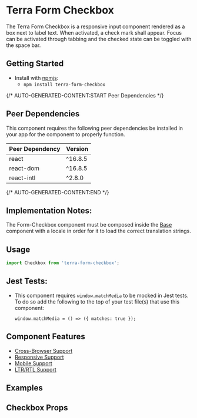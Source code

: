 


<Badge />

# Terra Form Checkbox

The Terra Form Checkbox is a responsive input component rendered as a box next to label text. When activated, a check mark shall appear. Focus can be activated through tabbing and the checked state can be toggled with the space bar.

## Getting Started

- Install with [npmjs](https://www.npmjs.com):
  - `npm install terra-form-checkbox`

{/* AUTO-GENERATED-CONTENT:START Peer Dependencies  */}
## Peer Dependencies

This component requires the following peer dependencies be installed in your app for the component to properly function.

| Peer Dependency | Version |
|-|-|
| react | ^16.8.5 |
| react-dom | ^16.8.5 |
| react-intl | ^2.8.0 |

{/* AUTO-GENERATED-CONTENT:END */}

## Implementation Notes:
The Form-Checkbox component must be composed inside the [Base][1] component with a locale in order for it to load the correct translation strings.

[1]: https://engineering.cerner.com/terra-core/components/terra-base/base/base

## Usage

```jsx
import Checkbox from 'terra-form-checkbox';
```

## Jest Tests:
* This component requires `window.matchMedia` to be mocked in Jest tests. To do so add the following to the top of your test file(s) that use this component:
    ```
    window.matchMedia = () => ({ matches: true });
    ```

## Component Features
 * [Cross-Browser Support](https://engineering.cerner.com/terra-ui/about/terra-ui/component-standards#cross-browser-support)
 * [Responsive Support](https://engineering.cerner.com/terra-ui/about/terra-ui/component-standards#responsive-support)
 * [Mobile Support](https://engineering.cerner.com/terra-ui/about/terra-ui/component-standards#mobile-support)
 * [LTR/RTL Support](https://engineering.cerner.com/terra-ui/about/terra-ui/component-standards#ltr--rtl)

## Examples
<DefaultCheckbox title="Default Checkbox" />
<DisabledCheckbox title="Disabled Checkbox" />
<HiddenLabelCheckbox title="Hidden Label Checkbox" />
<LongTextCheckbox title="Long Text Checkbox" />
<InlineCheckboxes title="Multiple Inline Checkboxes" />
<MultipleCheckboxes title="Multiple Checkboxes - first defaults to checked" />
<MobileCheckbox title="[Theme Specific] Resize checkboxes on non-desktop touch device" />

## Checkbox Props
<CheckboxPropsTable />